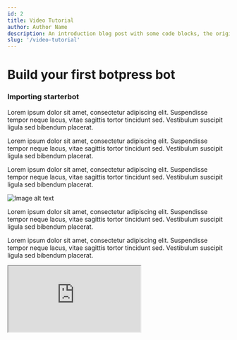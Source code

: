 ```yaml
---
id: 2
title: Video Tutorial
author: Author Name
description: An introduction blog post with some code blocks, the original
slug: '/video-tutorial'
---
```


<TwoCols>
    <Main>
        <h1 className="font-bold text-3xl mb-4"> Build your first botpress bot</h1>
        <h3 className="font-bold text-xl mb-3"> Importing starterbot</h3>
        <p className="mb-4">
            Lorem ipsum dolor sit amet, consectetur adipiscing elit. Suspendisse tempor neque lacus,
            vitae sagittis tortor tincidunt sed. Vestibulum suscipit ligula sed bibendum placerat.
        </p>
        <p className="mb-4">
            Lorem ipsum dolor sit amet, consectetur adipiscing elit. Suspendisse tempor neque lacus,
            vitae sagittis tortor tincidunt sed. Vestibulum suscipit ligula sed bibendum placerat.
        </p>
        <p className="mb-4">
            Lorem ipsum dolor sit amet, consectetur adipiscing elit. Suspendisse tempor neque lacus,
            vitae sagittis tortor tincidunt sed. Vestibulum suscipit ligula sed bibendum placerat.
        </p>
        <Img
            src="https://botpress.com/_next/image?url=https%3A%2F%2Fcontent.botpress.com%2Fuploads%2FThumbnail-template.png.png&w=3840&q=60"
            alt="Image alt text"
            height={428}
        />
        <p className="mb-4">
            Lorem ipsum dolor sit amet, consectetur adipiscing elit. Suspendisse tempor neque lacus,
            vitae sagittis tortor tincidunt sed. Vestibulum suscipit ligula sed bibendum placerat.
        </p>
        <p className="mb-4">
            Lorem ipsum dolor sit amet, consectetur adipiscing elit. Suspendisse tempor neque lacus,
            vitae sagittis tortor tincidunt sed. Vestibulum suscipit ligula sed bibendum placerat.
        </p>
    </Main>
    <RelatedContent>
        <Iframe src="https://www.youtube.com/embed/_lOcCH_rNIU" />
        <Iframe src="https://www.youtube.com/embed/2OqJoCnBoaE" />
    </RelatedContent>
</TwoCols>
